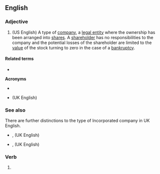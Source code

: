 ==English==

===Adjective===
{{head|en|adjective}}

# (US English) A type of [[company]], a [[legal entity]] where the ownership has been arranged into [[share]]s. A [[shareholder]] has no responsibilities to the company and the potential losses of the shareholder are limited to the [[value]] of the stock turning to zero in the case of a [[bankruptcy]].

====Related terms====
* {{l|en|incorporate}}

'''Acronyms'''
* {{l|en|Inc}}
* {{l|en|Ltd.}} (UK English)

===See also===
There are further distinctions to the type of Incorporated company in UK English.
* {{l|en|Public Limited Liability Company}}, {{l|en|PLC}} (UK English)
* {{l|en|Limited Liability Company}}, {{l|en|LLC}} (UK English)

===Verb===
{{head|en|verb form}}

# {{en-past of|incorporate}}